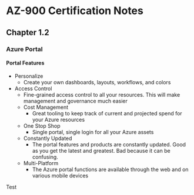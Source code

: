 # AZ-900 Certification Notes
## Chapter 1.2
### Azure Portal
#### Portal Features
* Personalize
	* Create your own dashboards, layouts, workflows, and colors
* Access Control
	* Fine-grained access control to all your resources. This will make management and governance much easier
	* Cost Management
		* Great tooling to keep track of current and projected spend for your Azure resources
	* One Stop Shop
		* Single portal, single login for all your Azure assets
	* Constantly Updated
		* The portal features and products are constantly updated. Good as you get the latest and greatest. Bad because it can be confusing.
	* Multi-Platform
		* The Azure portal functions are available through the web and on various mobile devices

Test